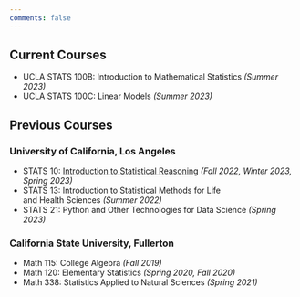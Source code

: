 ```yaml
---
comments: false
---
```


## Current Courses

- UCLA STATS 100B: Introduction to Mathematical Statistics *(Summer 2023)*
- UCLA STATS 100C: Linear Models *(Summer 2023)*


## Previous Courses

### University of California, Los Angeles

- STATS 10: [Introduction to Statistical Reasoning](/ucla/stats10/index.qmd)
*(Fall 2022, Winter 2023, Spring 2023)*
- STATS 13: Introduction to Statistical Methods for Life \
and Health Sciences *(Summer 2022)*
- STATS 21: Python and Other Technologies for Data Science *(Spring 2023)*

### California State University, Fullerton

- Math 115: College Algebra *(Fall 2019)*
- Math 120: Elementary Statistics *(Spring 2020, Fall 2020)*
- Math 338: Statistics Applied to Natural Sciences *(Spring 2021)*